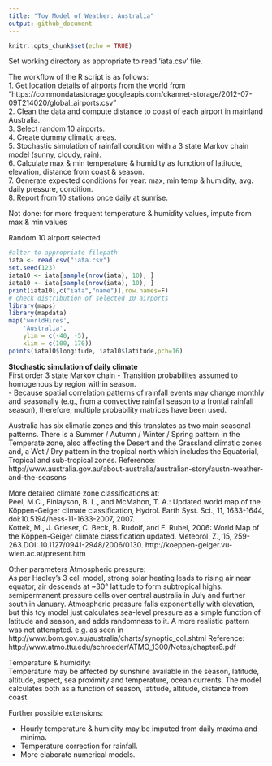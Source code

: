 ```yaml
---
title: "Toy Model of Weather: Australia"
output: github_document
---
```


```r
knitr::opts_chunk$set(echo = TRUE)
```

Set working directory as appropriate to read 'iata.csv' file.  

The workflow of the R script is as follows:  
1. Get location details of airports from the world from  "https://commondatastorage.googleapis.com/ckannet-storage/2012-07-09T214020/global_airports.csv"  
2. Clean the data and compute distance to coast of each airport in mainland Australia.  
3. Select random 10 airports.  
4. Create dummy climatic areas.  
5. Stochastic simulation of rainfall condition with a 3 state Markov chain model (sunny, cloudy, rain).  
6. Calculate max & min temperature & humidity as function of latitude, elevation, distance from coast & season.  
7. Generate expected conditions for year: max, min temp & humidity, avg. daily pressure, condition.  
8. Report from 10 stations once daily at sunrise.  

Not done: for more frequent temperature & humidity values, impute from max & min values  


Random 10 airport selected 

```r
#alter to appropriate filepath
iata <- read.csv("iata.csv") 
set.seed(123)
iata10 <- iata[sample(nrow(iata), 10), ]
iata10 <- iata[sample(nrow(iata), 10), ]
print(iata10[,c("iata","name")],row.names=F)
# check distribution of selected 10 airports
library(maps)
library(mapdata)
map('worldHires',
    'Australia',
    ylim = c(-40, -5),
    xlim = c(100, 170))
points(iata10$longitude, iata10$latitude,pch=16)

```


**Stochastic simulation of daily climate**  
First order 3 state Markov chain
- Transition probabilites assumed to homogenous by region within season.    
- Because spatial correlation patterns of rainfall events may change monthly and
seasonally (e.g., from a convective rainfall season to a frontal rainfall
season), therefore, multiple probability matrices have been used.  

Australia has six climatic zones and this translates as two main seasonal patterns. There is a Summer / Autumn / Winter / Spring pattern in the Temperate zone, also affecting the Desert and the Grassland climatic zones
and, a Wet / Dry pattern in the tropical north which includes the Equatorial, Tropical and sub-tropical zones.
Reference: http://www.australia.gov.au/about-australia/australian-story/austn-weather-and-the-seasons    

More detailed climate zone classifications at:  
Peel, M.C., Finlayson, B. L., and McMahon, T. A.: Updated world map of the Köppen-Geiger climate classification,
Hydrol. Earth Syst. Sci., 11, 1633-1644, doi:10.5194/hess-11-1633-2007, 2007.  
Kottek, M., J. Grieser, C. Beck, B. Rudolf, and F. Rubel, 2006: World Map of the Köppen-Geiger climate classification updated. Meteorol. Z., 15, 259-263.DOI: 10.1127/0941-2948/2006/0130. http://koeppen-geiger.vu-wien.ac.at/present.htm  

Other parameters
Atmospheric pressure:     
As per Hadley's 3 cell model, strong solar heating leads to rising air near equator, air descends at ~30° latitude to form subtropical highs. semipermanent pressure cells over central australia in July and further south in January.   Atmospheric pressure falls exponentially with elevation, but this toy model just calculates sea-level pressure as a simple function of latitude and season, and adds randomness to it. A more realistic pattern was not attempted. e.g. as seen in http://www.bom.gov.au/australia/charts/synoptic_col.shtml
Reference: http://www.atmo.ttu.edu/schroeder/ATMO_1300/Notes/chapter8.pdf  

Temperature & humidity:   
Temperature may be affected by sunshine available in the season, latitude, altitude, aspect, sea proximity and temperature, ocean currents. The model calculates both as a function of season, latitude, altitude, distance from coast. 

Further possible extensions: 

- Hourly temperature & humidity may be imputed from daily maxima and minima.  
- Temperature correction for rainfall.  
- More elaborate numerical models.  


